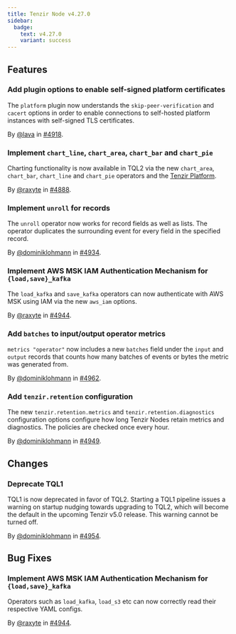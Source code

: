 ```yaml
---
title: Tenzir Node v4.27.0
sidebar:
  badge:
    text: v4.27.0
    variant: success
---
```


## Features

### Add plugin options to enable self-signed platform certificates

The `platform` plugin now understands the `skip-peer-verification`
and `cacert` options in order to enable connections to self-hosted
platform instances with self-signed TLS certificates.

By [@lava](https://github.com/lava) in [#4918](https://github.com/tenzir/tenzir/pull/4918).

### Implement `chart_line`, `chart_area`, `chart_bar` and `chart_pie`

Charting functionality is now available in TQL2 via the new `chart_area`,
`chart_bar`, `chart_line` and `chart_pie` operators and the [Tenzir
Platform](https://app.tenzir.com).

By [@raxyte](https://github.com/raxyte) in [#4888](https://github.com/tenzir/tenzir/pull/4888).

### Implement `unroll` for records

The `unroll` operator now works for record fields as well as lists. The operator
duplicates the surrounding event for every field in the specified record.

By [@dominiklohmann](https://github.com/dominiklohmann) in [#4934](https://github.com/tenzir/tenzir/pull/4934).

### Implement AWS MSK IAM Authentication Mechanism for `{load,save}_kafka`

The `load_kafka` and `save_kafka` operators can now authenticate with AWS MSK
using IAM via the new `aws_iam` options.

By [@raxyte](https://github.com/raxyte) in [#4944](https://github.com/tenzir/tenzir/pull/4944).

### Add `batches` to input/output operator metrics

`metrics "operator"` now includes a new `batches` field under the `input` and
`output` records that counts how many batches of events or bytes the metric was
generated from.

By [@dominiklohmann](https://github.com/dominiklohmann) in [#4962](https://github.com/tenzir/tenzir/pull/4962).

### Add `tenzir.retention` configuration

The new `tenzir.retention.metrics` and `tenzir.retention.diagnostics`
configuration options configure how long Tenzir Nodes retain metrics and
diagnostics. The policies are checked once every hour.

By [@dominiklohmann](https://github.com/dominiklohmann) in [#4949](https://github.com/tenzir/tenzir/pull/4949).

## Changes

### Deprecate TQL1

TQL1 is now deprecated in favor of TQL2. Starting a TQL1 pipeline issues a
warning on startup nudging towards upgrading to TQL2, which will become the
default in the upcoming Tenzir v5.0 release. This warning cannot be turned off.

By [@dominiklohmann](https://github.com/dominiklohmann) in [#4954](https://github.com/tenzir/tenzir/pull/4954).

## Bug Fixes

### Implement AWS MSK IAM Authentication Mechanism for `{load,save}_kafka`

Operators such as `load_kafka`, `load_s3` etc can now correctly read their
respective YAML configs.

By [@raxyte](https://github.com/raxyte) in [#4944](https://github.com/tenzir/tenzir/pull/4944).
